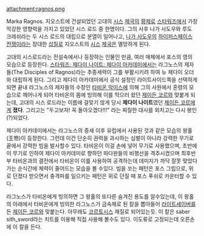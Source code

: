 attachment:ragnos.png

Marka Ragnos. 지오스트에 건설되었던 고대의 [[시스]] [[제국]]의 [[황제]]로 [[스타워즈]]에서 가장 막강한 영향력을 가지고 있었던 시스 로드 중 한명이다. 그의 사후 나가 사도우와 루도 크레쉬라는 두 시스 로드의 대립으로 분열이 일어나고, [[나가 사도우]]의 [[하이퍼스페이스 전쟁]]이라는 장대한 [[삽질]]로 지오스트의 [[시스]] [[제국]]은 멸망하게 된다. 

고대의 시스로드라는 전설속에서나 등장하는 인물인 만큼, 여러 매체에서 포스의 영의 모습으로 등장한다. [[스타워즈: 제다이 나이트: 제다이 아카데미]]에서는  라그노스의 제자들(The Disciples of Ragnos)라는 추종세력이 그를 부활시키려 하여 뉴 제다이 오더와 대립하게 된다. 그리고 제다이 아카데미에서 공식 설정인 라이트사이드쪽을 선택하게 되면 끝내 라그노스의 제자들의 수장인 [[타비온 악미스]]에 의해 그의 사원에서 혼령의 모습으로 깨어나게 되어 타비온의 몸에 빙의해 이를 막으러 왔던 [[제이든 코르]]와 맞붙게 되는데, 고대의 시스 로드라는 이름에 걸맞기 않게 당시 '''제다이 나이트'''였던 [[제이든 코르]]에게 '''졌다'''. 그리고는 "두고보자! 꼭 돌아오겠다!!!" 라는 찌질한 대사를 외치고는 다시 봉인(?)되었다.

제다이 아카데미에서는 라그노스의 중세 이후 유럽에서 사용된 것과 같은 모습의 왕홀(王笏)이 등장한다. 그런데 이건 단순히 권력을 과시하는 심벌이 아니라 강력한 무기로 끝에서 강력한 빔을 발사할수 있다. 타비온이 이걸 손에 넣어 무기로 사용했으며, 초반에 이 무기로 인하여 제다이 아카데미로 향하던 파다완들의 비행선을 격추시켰으며 최후반부 타비온과의 결전에서 타비온이 이를 사용하여 공격하는데 데미지가 까닥 잘못 맞았다가는 순식간에 체력이 줄어드는 모습을 볼 수있다. 빔을 쏘는 패턴은 포스 그립으로, 위로 던졌다 받으면서 충격파를 일으키는 패턴은 위로 던질 때 포스 푸쉬로 카운터할 수 있다.

라그노스가 타비온에게 빙의하면 그 왕홀의 또다른 숨겨진 용도를 알수있는데, 이 왕홀의 아래에서 타비온에게 빙의한 라그노스가 금속제로 된 칼을 뽑아들어 [[라이트세이버]]를 든 [[제이든 코르]]와 맞붙는다. 아무래도 [[코르토시스]] 재질로 되어있는듯. 이 칼은 saber sith_sword라는 치트를 이용해 직접 사용해 볼수도 있다. 이도류로 고정되는데 오른손에 이 칼을 든다.
